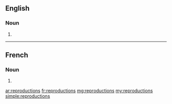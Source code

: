 ==English==

===Noun===
{{head|en}}

# {{plural of|reproduction}}

----

==French==

===Noun===
{{head|fr|plural}} {{f-p}}

# {{plural of|reproduction|lang=fr}}

[[ar:reproductions]]
[[fr:reproductions]]
[[mg:reproductions]]
[[my:reproductions]]
[[simple:reproductions]]